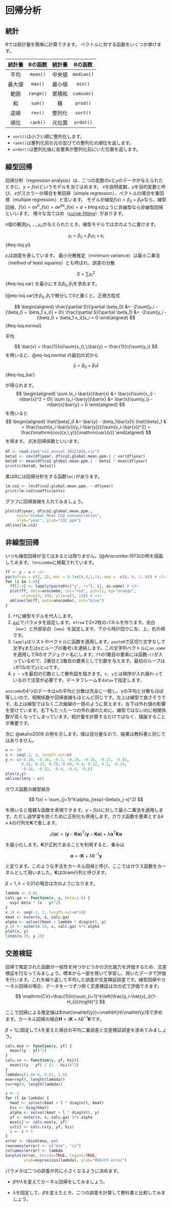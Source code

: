 # 回帰分析

## 統計

Rでは統計量を簡単に計算できます。 ベクトルに対する函数をいくつか挙げます。

| 統計量 |  Rの函数  | 統計量 |  Rの函数   |
|:------:|:---------:|:------:|:----------:|
|  平均  | `mean()`  | 中央値 | `median()` |
| 最大値 |  `max()`  | 最小値 |  `min()`   |
|  範囲  | `range()` | 累積和 | `cumsum()` |
|   和   |  `sum()`  |   積   |  `prod()`  |
|  逆順  |  `rev()`  | 整列化 |  `sort()`  |
|  順位  | `rank()`  | 元位置 | `order()`  |

-   `sort()`は小さい順に整列化します。
-   `rank()`は整列化前の元の並びでの整列化の順位を返します。
-   `order()`は整列化後に各要素が整列化前にいた位置を返します。

## 線型回帰

回帰分析（regression analysis）は、二つの変数の$x$と$y$のデータが与えられたときに、$y=f(x)$というモデルを当てはめます。 $x$を説明変数、$y$を目的変数と呼び、$x$がスカラーの場合を単回帰（simple regression）、ベクトルの場合を重回帰（multiple regression）と言います。 モデルが線型$f(x) = \beta_0 + \beta_1 x$なら、線型回帰、$f(x)=ax^b, f(x)=ae^{bx}, f(x)=a + b\log x$のように非線型なら非線型回帰といいます。 様々な当てはめ（[curve-fitting](https://xkcd.com/2048/)）があります。

$n$個の観測$y_1, \dots, y_n$が与えられたとき、線型モデルでは次のように書けます。

$$
y_i = \beta_0 + \beta_1 x_i + \varepsilon_i
$$ {#eq-lsq.yi}

$\varepsilon_i$は誤差を表しています。 最小分散推定（minimum variance）は最小二乗法（method of least squares）とも呼ばれ、誤差の分散

$$S=\sum_i \varepsilon_i^2$$ {#eq-lsq.var}
を最小にする$\beta_0,\,\beta_1$を求めます。

[@eq-lsq.var]を$\beta_0,\,\beta_1$で微分して0と置くと、正規方程式

$$
\begin{aligned}
  \frac{\partial S}{\partial \beta_0} &= -2\sum[y_i - (\beta_0 + \beta_1 x_i)] = 0\\
  \frac{\partial S}{\partial \beta_1} &= -2\sum[y_i - (\beta_0 + \beta_1 x_i)]x_i = 0
\end{aligned}
$$ {#eq-lsq.normal}

平均

$$
\bar{x} = \frac{1}{n}\sum{x_i},\;\bar{y} = \frac{1}{n}\sum{y_i}
$$ を用いると、@eq-lsq.normal の最初の式から

$$
\bar{y} = \beta_0 + \beta_1\bar{x}
$$ {#eq-lsq_bar}

が得られます。 
$$
\begin{aligned}
  \sum (x_i-\bar{x})\bar{x} &= \bar{x}\sum{x_i} - n\bar{x}^2 = 0\\
  \sum (y_i-\bar{y})\bar{x} &= \bar{x}\sum{y_i} - n\bar{x}\bar{y} = 0
\end{aligned}
$$
を用いると
$$
\begin{aligned}
  \hat{\beta}_0 &= \bar{y} - \beta_1\bar{x}\\
  \hat{\beta}_1 & = \frac{\sum(x_i-\bar{x})(y_i-\bar{y})}{\sum(x_i-\bar{x})^2} = \frac{\mathrm{cov}(x,\,y)}{\mathrm{var}(x)}
\end{aligned}
$$ を得ます。 $\hat{\beta}_1$を回帰係数といいます。

```r
df <- read.csv("co2_annual_20221026.csv")
beta1 <- cov(df$year, df$co2.global.mean.ppm.) / var(df$year)
beta0 <- mean(df$co2.global.mean.ppm.) - beta1 * mean(df$year)
print(c(beta0, beta1))
```

実はRには回帰分析をする函数`lm()`があります。

```r
lm.co2 <- lm(df$co2.global.mean.ppm. ~ df$year)
print(lm.co2$coefficients)
```

グラフに回帰直線を入れてみましょう。

```r
plot(df$year, df$co2.global.mean.ppm.,
     main="Global Mean CO2 concentration",
     xlab="year", ylab="CO2 ppm")
abline(lm.co2)
```

## 非線型回帰

いつも線型回帰が当てはまるとは限りません。[@Anscombe:1973]の例を描画してみます。`?anscombe`に掲載されています。

```r
ff <- y ~ x # <1>
par(mfrow = c(2, 2), mar = 0.1+c(4,4,1,1), oma =  c(0, 0, 2, 0)) # <2>
for (i in 1:4){
  ff[2:3] <- lapply(paste0(c("y", "x"), i), as.name) # <3>
  plot(ff, data=anscombe, col="red", pch=21, bg="orange",
       xlim=c(3, 19), ylim=c(3, 13)) # <4>
  abline(lm(ff, data=anscombe), col="blue")
}
```

1.  `ff`に線型モデルを代入します。
2.  [`par`](https://search.r-project.org/R/refmans/graphics/html/par.html)でパラメタを設定します。`mfrow`で2×2枚のパネルを作ります。余白（`mar`）と外部余白（`oma`）を設定します。下から時計回りに左、上、右の順です。
3.  `lapply`はリストやベクトルに函数を適用します。`paste0`で区切り文字なしで文字yまたはxとループの番号`i`を連結します。この文字列ベクトルに`as.name`を適用してRのオブジェクト名にします。`ff`の1番目の要素には函数`~()`が入っているので、2番目と3番目の要素として引数を与えます。最初のループは`i`が1なので`y1`と`x2`です。
4.  `y ~ x`を最初の引数として散布図を描きます。`x, y`とは順序が入れ替わっているので注意が必要です。データフレームを`data=`で指定します。

`anscomb`の4つのデータはxの平均と分散は完全に一致し、yの平均と分散もほぼ等しいので、相関係数や回帰直線もほとんど同じです。左上は線型で良さそうです。右上は線型ではなく二次曲線の一部のように見えます。左下は外れ値の影響を受けています。右下もたった一つの外れ値のために、線型ではないのに相関係数が高くなってしまっています。統計量を計算するだけではなく、描画することが重要です。

次に @akaho2008 の例を示します。値は目分量なので、結果は教科書と同じではありません。

```r
n <- 20
x <- seq(-2, 2, length.out=n)
y <- c(-0.18, -0.16, -0.2, -0.19, -0.18, -0.21, -0.02,
       0.31, 0.32, 0.78, 0.69, 0.4, 0.22, 0.2, -0.14,
       -0.16, -0.32, -0.4, -0.4, -0.6)
plot(x,y)
abline(lm(y ~ x))
```

ガウス函数の線型結合

$$
f(x) = \sum_{j=1}^k\alpha_j\exp(-\beta(x_j-x)^2)
$$

を用いると複雑な函数を表現できます。$y-f(x)$に対して最小二乗法を適用します。ただし過学習を防ぐために正則化も併用します。ガウス函数を要素とする$k\times k$の行列を$\mathbf{K}$で表します。

$$
J(\mathbf{\boldsymbol\alpha})=(\mathbf{y} - \mathbf{K}\boldsymbol\alpha)^\mathrm{T}(\mathbf{y} - \mathbf{K}\boldsymbol\alpha)+\lambda\boldsymbol\alpha^\mathrm{T}\mathbf{K}\boldsymbol\alpha
$$

を最小化します。$\mathbf{K}$が正則であることを利用すると、重みは

$$
\boldsymbol\alpha=(\mathbf{K}+\lambda\mathbf{I})^{-1}\mathbf{y}
$$

と定ります。このような手法をカーネル回帰と呼び、ここではガウス函数をカーネルとして用いました。$\mathbf{K}$はGram行列と呼びます。

$\beta=1,\,\lambda=0.01$の場合は次のようになります。

```r
lambda <- 0.01
calc.ga <- function(x, y, beta=1.0) {
  exp(-beta * (x - y)^2)
}
x.10 <- seq(-2, 2, length.out=n*10)
kmat <- outer(x, x, calc.ga)
alpha <- solve((kmat + lambda * diag(n)), y)
y.10 <- outer(x.10, x, calc.ga) %*% alpha
plot(x, y)
lines(x.10, y.10)
```

## 交差検証

回帰で推定された函数が一般性を持つかどうかの汎化能力を評価するため、交差検証を行なってみましょう。標本から一部を除いて学習し、除いたデータで評価を行います。これを繰り返して平均した誤差が交差検証誤差です。線型回帰やカーネル回帰の場合、データを一つずつ除く交差検証は次の式で評価できます。

$$
\mathrm{CV}=\frac{1}{n}\sum_{i=1}^k\left(\frac{y_i-\hat{y}_i}{1-H_{ii}}\right)^2
$$

ここで回帰による推定値は$\hat{\mathbf{y}}=\mathbf{H}\mathbf{y}$で求めます。カーネル回帰の場合$\mathbf{H}=(\mathbf{K}+\lambda\mathbf{I})^{-1}\mathbf{K}$です。

$\beta=1$に固定して$\lambda$を変えた場合の平均二乗誤差と交差検証誤差を求めてみましょう。

```r
calc.mse <- function(y, yf) {
  mean((y - yf)^2)
}
calc.cv <- function(y, yf, hii){
  mean(((y - yf) / (1 - hii))^2)
}
lambda=c(1.0e-6, 0.01, 1.0)
mse=rep(0, length(lambda))
cv=rep(0, length(lambda))

i <- 1
for (l in lambda) {
  hmat <- solve((kmat + l * diag(n)), kmat)
  hii <- diag(hmat)
  alpha <- solve((kmat + l * diag(n)), y)
  yf <- outer(x, x, calc.ga) %*% alpha
  mse[i] <- calc.mse(y, yf)
  cv[i] <- calc.cv(y, yf, hii)
  i <- i + 1
}
error <- rbind(mse, cv)
rownames(error) <- c("mse", "cv")
colnames(error) <- lambda
barplot(error, beside=TRUE, legend=TRUE,
        xlab=expression(lambda), ylab="MSE/CV error")
```

パラメタは二つの誤差が共に小さくなるように決めます。

::: {.callout-note title="練習"}
-   $\beta$や$\lambda$を変えてカーネル回帰をしてみましょう。

-   $\lambda$を固定して、$\beta$を変えたとき、二つの誤差を計算して教科書と比較してみましょう。
:::
